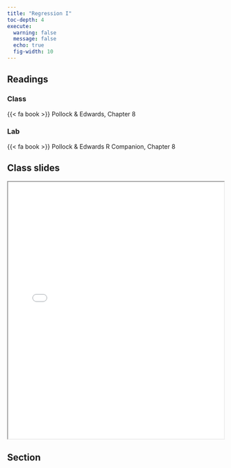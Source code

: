 ```yaml
---
title: "Regression I"
toc-depth: 4
execute: 
  warning: false
  message: false
  echo: true
  fig-width: 10
---
```


## Readings

### Class

{{< fa book >}} Pollock & Edwards, Chapter 8

### Lab

{{< fa book >}} Pollock & Edwards R Companion, Chapter 8

## Class slides

```{=html}
<iframe class="slide-deck" src="../files/slides/Lecture 11 - Regression.pdf" width = "100%" height = 600px></iframe>
```

## Section
